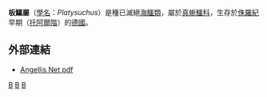 {{Automatic taxobox
| taxon = Platysuchus
| authority = Westphal, 1961
| fossil_range = {{Fossil range|183|176}}
| image = Platysuchus multiscrobiculatus 1.JPG 
| image_caption = 板鱷的化石
| type_species = '''板鱷<br>''Platysuchus multiscrobiculatus'''''
| type_species_authority = Berckhemer, 1929
}}

'''板鱷屬'''（[[學名|學名]]：''Platysuchus''）是種已滅絕[[海鱷類|海鱷類]]，屬於[[真蜥鱷科|真蜥鱷科]]，生存於[[侏羅紀|侏羅紀]]早期（[[托阿爾階|托阿爾階]]）的[[德國|德國]]。

==外部連結==
*[http://www.angellis.net/Web/PDfiles/repcrocs.pdf Angellis Net pdf] {{Wayback|url=http://www.angellis.net/Web/PDfiles/repcrocs.pdf |date=20110716053830 }}
{{海鱷亞目}}
{{Taxonbar|from=Q7202852}}

[[Category:海鱷亞目|B]]
[[Category:侏羅紀鱷形類|B]]
[[Category:1961年描述的分类群|B]]


{{Paleo-reptile-stub}}
{{Crocodilia-stub}}
